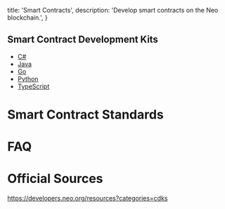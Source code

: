   title: 'Smart Contracts',
  description: 'Develop smart contracts on the Neo blockchain.',
}

## Smart Contract Development Kits

- [C#](https://github.com/neo-project/neo-devpack-dotnet)
- [Java](https://github.com/neow3j/neow3j)
- [Go](https://github.com/nspcc-dev/neo-go/blob/master/docs/compiler.md)
- [Python](https://github.com/CityOfZion/neo3-boa)
- [TypeScript](https://github.com/ngdenterprise/neo-devpack-ts)

# Smart Contract Standards

# FAQ

# Official Sources

https://developers.neo.org/resources?categories=cdks
